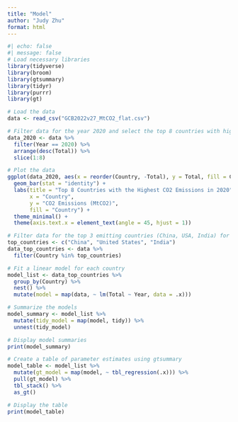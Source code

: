 ```yaml
---
title: "Model"
author: "Judy Zhu"
format: html
---
```



```r
#| echo: false
#| message: false
# Load necessary libraries
library(tidyverse)
library(broom)
library(gtsummary)
library(tidyr)
library(purrr)
library(gt)

# Load the data
data <- read_csv("GCB2022v27_MtCO2_flat.csv")

# Filter data for the year 2020 and select the top 8 countries with highest emissions
data_2020 <- data %>%
  filter(Year == 2020) %>%
  arrange(desc(Total)) %>%
  slice(1:8)

# Plot the data
ggplot(data_2020, aes(x = reorder(Country, -Total), y = Total, fill = Country)) +
  geom_bar(stat = "identity") +
  labs(title = "Top 8 Countries with the Highest CO2 Emissions in 2020",
       x = "Country",
       y = "CO2 Emissions (MtCO2)",
       fill = "Country") +
  theme_minimal() +
  theme(axis.text.x = element_text(angle = 45, hjust = 1))

# Filter data for the top 3 emitting countries (China, USA, India) for simplicity
top_countries <- c("China", "United States", "India")
data_top_countries <- data %>%
  filter(Country %in% top_countries)

# Fit a linear model for each country
model_list <- data_top_countries %>%
  group_by(Country) %>%
  nest() %>%
  mutate(model = map(data, ~ lm(Total ~ Year, data = .x)))

# Summarize the models
model_summary <- model_list %>%
  mutate(tidy_model = map(model, tidy)) %>%
  unnest(tidy_model)

# Display model summaries
print(model_summary)

# Create a table of parameter estimates using gtsummary
model_table <- model_list %>%
  mutate(gt_model = map(model, ~ tbl_regression(.x))) %>%
  pull(gt_model) %>%
  tbl_stack() %>%
  as_gt()

# Display the table
print(model_table)



```


